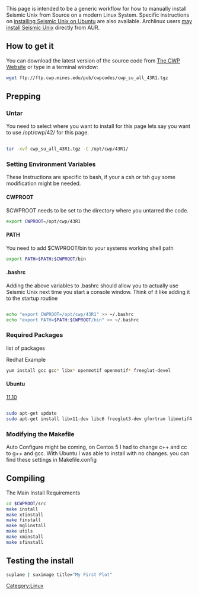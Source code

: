 This page is intended to be a generic workflow for how to manually install Seismic Unix from Source on a modern Linux System. Specific instructions on [[Seismic Unix install on Ubuntu|installing Seismic Unix on Ubuntu]] are also available. Archlinux users [[Seismic Unix install on Archlinux|may install Seismic Unix]] directly from AUR.

==How to get it== 

You can download the latest version of the source code from [http://www.cwp.mines.edu/cwpcodes/ The CWP Website] or type in a terminal window:
<source lang=bash>wget ftp://ftp.cwp.mines.edu/pub/cwpcodes/cwp_su_all_43R1.tgz</source>

==Prepping==

===Untar===
You need to select where you want to install for this page lets say you want to use /opt/cwp/42/ for this page.

<source lang=bash> 
tar -xvf cwp_su_all_43R1.tgz -C /opt/cwp/43R1/
</source>

===Setting Environment Variables===
These Instructions are specific to bash, if your a csh or tsh guy some modification might be needed.

====CWPROOT====
$CWPROOT needs to be set to the directory where you untarred the code.


<source lang=bash>
export CWPROOT=/opt/cwp/43R1
</source>


====PATH====

You need to add $CWPROOT/bin to your systems working shell path 

<source lang=bash>
export PATH=$PATH:$CWPROOT/bin
</source>

====.bashrc====

Adding the above variables to .bashrc should allow you to actually use Seismic Unix next time you start a console window.
Think of it like adding it to the startup routine

<source lang=bash>

echo "export CWPROOT=/opt/cwp/43R1" >> ~/.bashrc
echo "export PATH=$PATH:$CWPROOT/bin" >> ~/.bashrc
</source>

===Required Packages===

list of packages

Redhat Example

<source lang=bash>
yum install gcc gcc* libx* openmotif openmotif* freeglut-devel
</source>


====Ubuntu====

[[11.10]]
<source lang=bash>

sudo apt-get update
sudo apt-get install libx11-dev libc6 freeglut3-dev gfortran libmotif4 libxt6 x11proto-print-dev libmotif-dev

</source>

===Modifying the Makefile===

Auto Configure might be coming, on Centos 5 I had to change c++ and cc to g++ and gcc. With Ubuntu I was able to install with no changes.
you can find these settings in Makefile.config


==Compiling==

The Main Install Requirements

<source lang=bash>
cd $CWPROOT/src
make install
make xtinstall
make finstall 
make mglinstall
make utils
make xminstall
make sfinstall
</source>


==Testing the install==

<source lang=bash>
suplane | suximage title="My First Plot"
</source>


{{SU install}}

[[Category:Linux]]